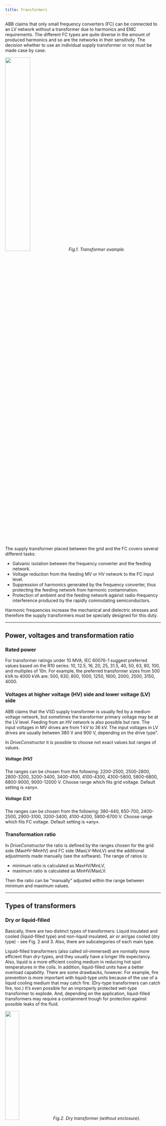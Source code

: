```yaml
---
title: Transformers
---
```


ABB claims that only small frequency converters (FC) can be connected to an LV network without a transformer due to harmonics and EMC requirements. The different FC types are quite diverse in the amount of produced harmonics and so are the networks in their sensitivity. The decision whether to use an individual supply transformer or not must be made case by case.


<img src={trafoImage.src} width="40%" height="40%" /> _Fig.1. Transformer example._

The supply transformer placed between the grid and the FC covers several different tasks:
* Galvanic isolation between the frequency converter and the feeding network.
* Voltage reduction from the feeding MV or HV network to the FC input level.
* Suppression of harmonics generated by the frequency converter, thus protecting the feeding network from harmonic contamination.
* Protection of ambient and the feeding network against radio-frequency interference produced by the rapidly commutating semiconductors.

Harmonic frequencies increase the mechanical and dielectric stresses and therefore the supply transformers must be specially designed for this duty.

---

## Power, voltages and transformation ratio

### Rated power

For transformer ratings under 10 MVA, IEC 60076-1 suggest preferred values based on the R10 series: 10, 12.5, 16, 20, 25, 31.5, 40, 50, 63, 80, 100, and multiples of 10n. For example, the preferred transformer sizes from 500 kVA to 4000 kVA are: 500, 630, 800, 1000, 1250, 1600, 2000, 2500, 3150, 4000.

### Voltages at higher voltage (HV) side and lower voltage (LV) side

ABB claims that the VSD supply transformer is usually fed by a medium voltage network, but sometimes the transformer primary voltage may be at the LV level.
Feeding from an HV network is also possible but rare. The input voltages in MV drives are from 1 kV to 36 kV. The input voltages in LV drives are usually between 380 V and 900 V, depending on the drive type".

In *DriveConstructor* it is possible to choose not exact values but ranges of values.

##### Voltage (HV)

The ranges can be chosen from the following: 2200-2500, 2500-2800, 2800-3200, 3200-3400, 3400-4100, 4100-4300, 4300-5800, 5800-6800, 6800-9000, 9000-12000 V.
Choose range which fits grid voltage. Default setting is «any».

##### Voltage (LV)

The ranges can be chosen from the following: 380-440, 650-700, 2400-2500, 2900-3100, 3200-3400, 4100-4200, 5900-6700 V. Choose range which fits FC voltage. Default setting is «any».

### Transformation ratio

In *DriveConstructor* the ratio is defined by the ranges chosen for the grid side (MaxHV-MinHV) and FC side (MaxLV-MinLV) and the additional adjustments made manually (see the software). The range of ratios is:
* minimum ratio is calculated as MaxHV/MinLV,
* maximum ratio is calculated as MinHV/MaxLV.

Then the ratio can be "manually" adjusted within the range between minimum and maximum values.

---


## Types of transformers

### Dry or liquid-filled

Basically, there are two distinct types of transformers: Liquid insulated and cooled (liquid-filled type) and non-liquid insulated, air or air/gas cooled (dry type) - see Fig. 2 and 3. Also, there are subcategories of each main type.

Liquid-filled transformers (also called oil-immersed) are normally more efficient than dry-types, and they usually have a longer life expectancy. Also, liquid is a more efficient cooling medium in reducing hot spot temperatures in the coils. In addition, liquid-filled units have a better overload capability.
There are some drawbacks, however. For example, fire prevention is more important with liquid-type units because of the use of a liquid cooling medium that may catch fire. (Dry-type transformers can catch fire, too.) It’s even possible for an improperly protected wet-type transformer to explode.
And, depending on the application, liquid-filled transformers may require a containment trough for protection against possible leaks of the fluid.


<img src={Trafo_dryImage.src} width="30%" height="30%" /> _Fig.2. Dry transformer (without enclosure)._


<img src={Trafo_oilImage.src} width="35%" height="35%" /> _Fig.3. Oil-filled transformer._

Arguably, when choosing transformers, the changeover point between dry-types and wet-types is between 500 kVA to about 2.5 MVA, with dry-types used for the lower ratings and wet-types for the higher ratings.

Important factors when choosing what type to use include where the transformer will be installed, such as inside an office building or outside, servicing an industrial load.

Dry-type transformers with ratings exceeding 5 MVA are available, but the vast majority of the higher-capacity transformers are liquid-filled. For outdoor applications, wet-type transformers are the predominate choice.

### Windings

Ordinary transformers have two windings; one primary and one secondary. However, there exist three- or four-winding transformers.
ABB says: “The rectifiers used in low voltage VSDs are usually both 6-pulse or 12-pulse rectifiers, and they may be diode bridges, thyristor bridges or power transistor solutions. The 6-pulse rectifier is supplied by a two-winding transformer and the 12-pulse rectifier needs a three-winding transformer, having two separate secondary windings with 30° phase shift.”

Special converters requiring multiple inputs call for multi-winding transformers.

In *DriveConstructor* there are the following options: «2-winding», «3-winding», «multi-winding».

### Cooling type

Where the dissipation of heat is an important factor, the possibility to cool the electrical apparatus with water allows better management with the cooling system.


### Integrated or stand-alone

Transformer can be integrated with the frequency converter or be mechanically separated, the latter variant called "stand-alone". Integrated designs are not common. Integration means usually sharing cooling system (heat exchanger, cooling ducts, water piping).

---

More information can be found [here](http://electrical-engineering-portal.com/right-choice-of-dry-type-or-liquid-filled-transformer).


